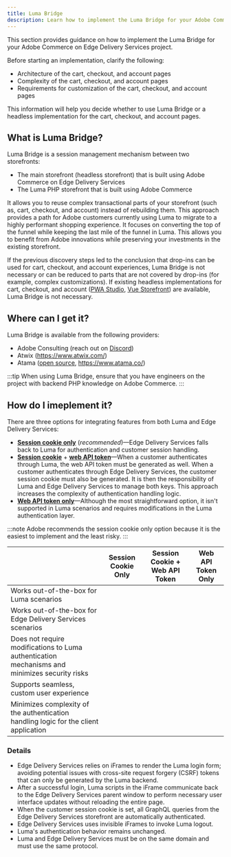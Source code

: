 ```yaml
---
title: Luma Bridge
description: Learn how to implement the Luma Bridge for your Adobe Commerce on Edge Delivery Services project.
---
```



This section provides guidance on how to implement the Luma Bridge for your Adobe Commerce on Edge Delivery Services project.

Before starting an implementation, clarify the following:

- Architecture of the cart, checkout, and account pages
- Complexity of the cart, checkout, and account pages
- Requirements for customization of the cart, checkout, and account pages

This information will help you decide whether to use Luma Bridge or a headless implementation for the cart, checkout, and account pages.

## What is Luma Bridge?

Luma Bridge is a session management mechanism between two storefronts:

- The main storefront (headless storefront) that is built using Adobe Commerce on Edge Delivery Services
- The Luma PHP storefront that is built using Adobe Commerce

It allows you to reuse complex transactional parts of your storefront (such as, cart, checkout, and account) instead of rebuilding them. This approach provides a path for Adobe customers currently using Luma to migrate to a highly performant shopping experience. It focuses on converting the top of the funnel while keeping the last mile of the funnel in Luma. This allows you to benefit from Adobe innovations while preserving your investments in the existing storefront.

If the previous discovery steps led to the conclusion that drop-ins can be used for cart, checkout, and account experiences, Luma Bridge is not necessary or can be reduced to parts that are not covered by drop-ins (for example, complex customizations). If existing headless implementations for cart, checkout, and account ([PWA Studio](https://github.com/magento/pwa-studio), [Vue Storefront](https://vuestorefront.io/)) are available, Luma Bridge is not necessary.

## Where can I get it?

Luma Bridge is available from the following providers:

- Adobe Consulting (reach out on [Discord](https://discord.com/channels/1131492224371277874/1220042081209421945))
- Atwix (https://www.atwix.com/)
- Atama ([open source](https://github.com/AtamaCo/luma-bridge), https://www.atama.co/)

:::tip
When using Luma Bridge, ensure that you have engineers on the project with backend PHP knowledge on Adobe Commerce.
:::

## How do I imeplement it?

There are three options for integrating features from both Luma and Edge Delivery Services:

- **[Session cookie only](https://developer.adobe.com/commerce/webapi/get-started/authentication/gs-authentication-session/)** (_recommended_)—Edge Delivery Services falls back to Luma for authentication and customer session handling.
- **[Session cookie](https://developer.adobe.com/commerce/webapi/get-started/authentication/gs-authentication-session/)** + **[web API token](https://developer.adobe.com/commerce/webapi/get-started/authentication/gs-authentication-token/#customer-access)**—When a customer authenticates through Luma, the web API token must be generated as well. When a customer authenticates through Edge Delivery Services, the customer session cookie must also be generated. It is then the responsibility of Luma and Edge Delivery Services to manage both keys. This approach increases the complexity of authentication handling logic.
- **[Web API token only](https://developer.adobe.com/commerce/webapi/get-started/authentication/gs-authentication-token/#customer-access)**—Although the most straightforward option, it isn't supported in Luma scenarios and requires modifications in the Luma authentication layer.

:::note
Adobe recommends the session cookie only option because it is the easiest to implement and the least risky.
:::

|                                                                                               | Session Cookie Only           | Session Cookie + Web API Token | Web API Token Only            |
| --------------------------------------------------------------------------------------------- | ----------------------------- | ------------------------------ | ----------------------------- |
| Works out-of-the-box for Luma scenarios                                                       | <Icon name="approve-check" /> | <Icon name="approve-check" />  | <Icon name="close" />         |
| Works out-of-the-box for Edge Delivery Services scenarios                                     | <Icon name="approve-check" /> | <Icon name="approve-check" />  | <Icon name="approve-check" /> |
| Does not require modifications to Luma authentication mechanisms and minimizes security risks | <Icon name="approve-check" /> | <Icon name="close" />          | <Icon name="close" />         |
| Supports seamless, custom user experience                                                     | <Icon name="approve-check" /> | <Icon name="approve-check" />  | <Icon name="approve-check" /> |
| Minimizes complexity of the authentication handling logic for the client application          | <Icon name="approve-check" /> | <Icon name="close" />          | <Icon name="approve-check" /> |

### Details

- Edge Delivery Services relies on iFrames to render the Luma login form; avoiding potential issues with cross-site request forgery (CSRF) tokens that can only be generated by the Luma backend.
- After a successful login, Luma scripts in the iFrame communicate back to the Edge Delivery Services parent window to perform necessary user interface updates without reloading the entire page.
- When the customer session cookie is set, all GraphQL queries from the Edge Delivery Services storefront are automatically authenticated.
- Edge Delivery Services uses invisible iFrames to invoke Luma logout.
- Luma's authentication behavior remains unchanged.
- Luma and Edge Delivery Services must be on the same domain and must use the same protocol.
